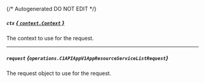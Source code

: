 {/* Autogenerated DO NOT EDIT  */}

##### `ctx` [*{ `context.Context` }*](https://pkg.go.dev/context#Context)
The context to use for the request.

---
##### `request` *{`operations.C1APIAppV1AppResourceServiceListRequest`}*
The request object to use for the request.
<Collapsible openLabel={Labels.showProperties} closeLabel={Labels.hideProperties}>
    <C1APIAppV1AppResourceServiceListRequest/>
</Collapsible>


